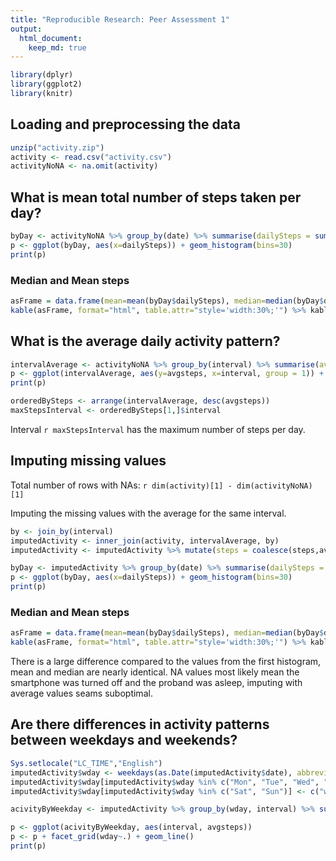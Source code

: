 ```yaml
---
title: "Reproducible Research: Peer Assessment 1"
output: 
  html_document:
    keep_md: true
---
```

```r
library(dplyr)
library(ggplot2)
library(knitr)
```


## Loading and preprocessing the data
```r
unzip("activity.zip")
activity <- read.csv("activity.csv")
activityNoNA <- na.omit(activity)
```


## What is mean total number of steps taken per day?
```r
byDay <- activityNoNA %>% group_by(date) %>% summarise(dailySteps = sum(steps))
p <- ggplot(byDay, aes(x=dailySteps)) + geom_histogram(bins=30)
print(p)
```

### Median and Mean steps
```r
asFrame = data.frame(mean=mean(byDay$dailySteps), median=median(byDay$dailySteps))
kable(asFrame, format="html", table.attr="style='width:30%;'") %>% kableExtra::kable_styling(position = "left")
```

## What is the average daily activity pattern?
```r
intervalAverage <- activityNoNA %>% group_by(interval) %>% summarise(avgsteps = mean(steps))
p <- ggplot(intervalAverage, aes(y=avgsteps, x=interval, group = 1)) + geom_line()
print(p)

orderedBySteps <- arrange(intervalAverage, desc(avgsteps))
maxStepsInterval <- orderedBySteps[1,]$interval
```

Interval `r maxStepsInterval` has the maximum number of steps per day.

## Imputing missing values
Total number of rows with NAs: `r dim(activity)[1] - dim(activityNoNA)[1]`

Imputing the missing values with the average for the same interval.

```r
by <- join_by(interval)
imputedActivity <- inner_join(activity, intervalAverage, by)
imputedActivity <- imputedActivity %>% mutate(steps = coalesce(steps,avgsteps))

byDay <- imputedActivity %>% group_by(date) %>% summarise(dailySteps = sum(steps))
p <- ggplot(byDay, aes(x=dailySteps)) + geom_histogram(bins=30)
print(p)
```

### Median and Mean steps
```r
asFrame = data.frame(mean=mean(byDay$dailySteps), median=median(byDay$dailySteps))
kable(asFrame, format="html", table.attr="style='width:30%;'") %>% kableExtra::kable_styling(position = "left")
```

There is a large difference compared to the values from the first histogram, mean and median are nearly identical.
NA values most likely mean the smartphone was turned off and the proband was asleep, imputing with average values seams suboptimal.

## Are there differences in activity patterns between weekdays and weekends?
```r
Sys.setlocale("LC_TIME","English")
imputedActivity$wday <- weekdays(as.Date(imputedActivity$date), abbreviate = TRUE)
imputedActivity$wday[imputedActivity$wday %in% c("Mon", "Tue", "Wed", "Thu", "Fri")] <- c("weekday")
imputedActivity$wday[imputedActivity$wday %in% c("Sat", "Sun")] <- c("weekend")

acivityByWeekday <- imputedActivity %>% group_by(wday, interval) %>% summarise(avgsteps = mean(steps))

p <- ggplot(acivityByWeekday, aes(interval, avgsteps))
p <- p + facet_grid(wday~.) + geom_line()
print(p)
```